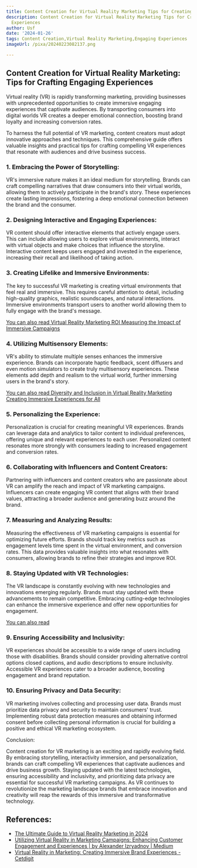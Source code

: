```yaml
---
title: Content Creation for Virtual Reality Marketing Tips for Creating Engaging Experiences
description: Content Creation for Virtual Reality Marketing Tips for Creating Engaging
  Experiences
author: Usf
date: '2024-01-26'
tags: Content Creation,Virtual Reality Marketing,Engaging Experiences
imageUrl: /pixa/20240223082137.png

---
```

## Content Creation  for Virtual Reality Marketing:  Tips for Crafting Engaging Experiences

Virtual reality (VR) is rapidly transforming  marketing, providing businesses with unprecedented opportunities to create immersive engaging experiences  that captivate audiences. By transporting consumers into digital worlds VR  creates a deeper emotional connection, boosting brand loyalty and increasing conversion rates.

To harness the full potential  of VR marketing, content creators must adopt innovative approaches and techniques.  This comprehensive guide offers valuable insights  and practical tips for crafting compelling VR experiences that resonate with  audiences and drive business success.

### 1.  Embracing  the Power of Storytelling:

VR's immersive nature makes it an ideal medium for storytelling. Brands can craft compelling narratives  that draw consumers into  their virtual worlds, allowing them to actively participate in the  brand's story. These experiences create  lasting impressions,  fostering  a deep emotional connection between the brand and the consumer.

### 2. Designing  Interactive and Engaging Experiences:

VR  content  should offer interactive elements that  actively engage users. This  can include allowing users to explore virtual  environments, interact with virtual objects and  make choices that influence the storyline. Interactive content keeps users engaged  and invested in the experience,  increasing their recall and likelihood of taking action.

### 3. Creating Lifelike and Immersive Environments:

The key to successful VR marketing  is  creating  virtual environments that feel real  and immersive. This requires careful attention to detail, including high-quality graphics, realistic  soundscapes, and  natural interactions. Immersive environments transport  users to another  world allowing them  to fully engage with the brand's message.

[You  can  also read Virtual Reality Marketing ROI Measuring the Impact of Immersive Campaigns](Virtual%20Reality%20Marketing%20ROI%20Measuring%20the%20Impact%20of%20Immersive%20Campaigns)


### 4. Utilizing Multisensory Elements:

VR's ability to stimulate multiple senses enhances the immersive experience. Brands can incorporate haptic  feedback,  scent diffusers and even motion simulators to create truly multisensory experiences. These  elements add depth  and realism to the virtual world, further immersing users in the brand's story.

[You can also read Diversity and  Inclusion  in Virtual Reality Marketing Creating Immersive Experiences  for All](Diversity%20and%20Inclusion%20in%20Virtual%20Reality%20Marketing%20Creating%20Immersive%20Experiences%20for%20All)


###  5. Personalizing the Experience:

Personalization is crucial for creating meaningful VR experiences. Brands can leverage data and analytics to tailor content to individual preferences, offering unique  and relevant experiences to each user. Personalized content resonates more strongly with consumers leading to increased engagement and conversion rates.

### 6. Collaborating with  Influencers and Content Creators:

Partnering with influencers and content creators who are passionate about VR can amplify  the reach and impact  of VR marketing campaigns. Influencers can create engaging VR content  that aligns with their brand values, attracting a broader audience and generating  buzz around the brand.

### 7. Measuring and Analyzing  Results:

Measuring the effectiveness of VR marketing campaigns is essential for optimizing future efforts. Brands should track key metrics such as engagement levels time spent in the  virtual environment, and conversion rates. This  data provides valuable  insights into what resonates with consumers, allowing brands to refine their strategies and improve ROI.

### 8. Staying Updated with VR Technologies:

The VR landscape is constantly evolving with new technologies and innovations emerging regularly. Brands must stay updated with these advancements to remain competitive. Embracing cutting-edge technologies can enhance the immersive  experience and offer new opportunities  for engagement.

[You can also read ]()


### 9. Ensuring Accessibility and Inclusivity:

VR experiences should be accessible  to a wide range of users including those with disabilities. Brands should consider providing alternative control options closed captions, and audio descriptions to ensure inclusivity.  Accessible VR experiences cater to a broader audience, boosting engagement and  brand reputation.

### 10. Ensuring Privacy and Data Security:

VR marketing involves collecting and processing user data. Brands must prioritize data privacy and security to maintain consumers' trust. Implementing robust data protection  measures  and obtaining informed consent before collecting personal information is crucial for building a positive and ethical VR marketing ecosystem.

Conclusion:

Content creation for VR marketing is an exciting and rapidly evolving field. By embracing storytelling, interactivity immersion, and personalization, brands can craft  compelling VR experiences that captivate audiences and drive business  growth. Staying updated  with the latest technologies,  ensuring accessibility and inclusivity, and prioritizing data privacy are essential for successful VR marketing campaigns. As VR  continues to revolutionize the marketing landscape  brands that embrace innovation and creativity will reap the rewards of this immersive and transformative technology.

## References:
- [The Ultimate Guide to Virtual Reality Marketing in 2024](https://influencermarketinghub.com/virtual-reality-marketing/)
- [Utilizing Virtual Reality in Marketing Campaigns: Enhancing Customer Engagement and Experiences | by Alexander Izryadnov | Medium](https://medium.com/@alexanderizryadnov/utilizing-virtual-reality-in-marketing-campaigns-enhancing-customer-engagement-and-experiences-ec13f2c90506)
- [Virtual Reality in Marketing: Creating Immersive Brand Experiences - Cetdigit](https://www.cetdigit.com/blog/virtual-reality-in-marketing-creating-immersive-brand-experiences)
